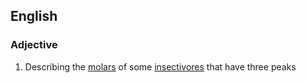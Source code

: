 ==English==

===Adjective===
{{en-adj}}

# {{label|en|biology}} Describing the [[molar]]s of some [[insectivore]]s that have three peaks